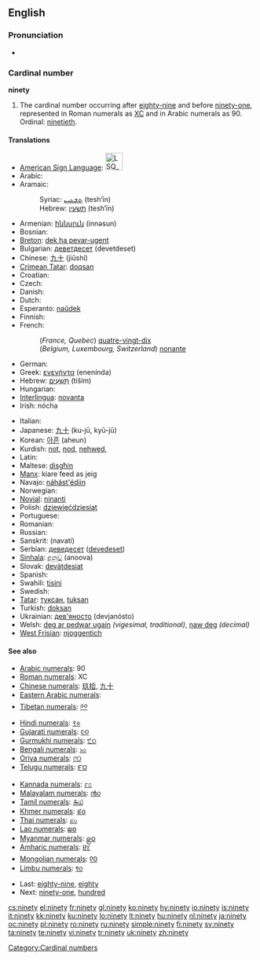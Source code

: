 ==English==

===Pronunciation===
* {{audio|en-us-ninety.ogg|Audio (US)}}

===Cardinal number===
'''ninety'''

# The cardinal number occurring after [[eighty-nine]] and before [[ninety-one]], represented in Roman numerals as [[XC]] and in Arabic numerals as 90. Ordinal: [[ninetieth]].

====Translations====
{{trans-top|90}}
* [[American Sign Language]]: [[Image:LSQ 90.jpg|35px]]
* Arabic: {{Arab|[[تسعين]]}} {{unicode|(tísʕé:n)}}
* Aramaic:
*: Syriac: [[ܬܫܥܝܢ]] (tesh‘īn) {{c}}
*: Hebrew: [[תשעין]] (tesh‘īn) {{c}}
* Armenian: [[իննսուն]] (innəsun)
* Bosnian: {{t-|bs|devedeset}}
* [[Breton]]: [[dek ha pevar-ugent]]
* Bulgarian: [[деветдесет]] (devetdeset)
* Chinese: [[九十]] (jiǔshí)
* [[Crimean Tatar]]: [[doqsan]]
* Croatian: {{t-|hr|devedeset|alt=devedèsēt}}
* Czech: {{t-|cs|devadesát}}
* Danish: {{t+|da|halvfems}}
* Dutch: {{t+|nl|negentig|f}}
* Esperanto: [[naŭdek]]
* Finnish: {{t+|fi|yhdeksänkymmentä}}
* French:
*: (''France, Quebec'') [[quatre-vingt-dix]]
*: (''Belgium, Luxembourg, Switzerland'') [[nonante]]
* German: {{t+|de|neunzig|f}}
* Greek: [[ενενήντα]] (enenínda)
* Hebrew: [[תשעים|תִּשְׁעִים]] (tiším) {{m|f}}
* Hungarian: {{t+|hu|kilencven}}
* [[Interlingua]]: [[novanta]]
* Irish: nócha
{{trans-mid}}
* Italian: {{t+|it|novanta}}
* Japanese: [[九十]] (ku-jū, kyū-jū)
* Korean: [[아흔]] (aheun)
* Kurdish: [[not]], [[nod]], [[nehwed]], {{KUchar|[[نه‌وه‌ت]]}}
* Latin: {{t-|la|nonaginta}}
* Maltese: [[disgħin]]
* [[Manx]]: kiare feed as jeig
* Navajo: [[náhást'édiin]]
* Norwegian: {{t+|no|nitti}}
* [[Novial]]: [[ninanti]]
* Polish: [[dziewięćdziesiąt]]
* Portuguese: {{t+|pt|noventa}}
* Romanian: {{t-|ro|nouăzeci}}
* Russian: {{t+|ru|девяносто|tr=devjanósto|sc=Cyrl}}
* Sanskrit: (navatí)
* Serbian: [[деведесет]] ([[devedeset]])
* [[Sinhala]]: [[අනූව]] (anoova)
* Slovak: [[devätdesiat]]
* Spanish: {{t+|es|noventa}}
* Swahili: [[tisini]]
* Swedish: {{t+|sv|nittio}}
* [[Tatar]]: [[туксан#Tatar|туксан]], [[tuksan#Tatar|tuksan]]
* Turkish: [[doksan]]
* Ukrainian: [[дев'яносто]] (devjanósto)
* Welsh: [[deg ar pedwar ugain]] ''(vigesimal, traditional)'', [[naw deg]] ''(decimal)''
* [[West Frisian]]: [[njoggentich]]
{{trans-bottom}}

====See also====
{{rel-top|Symbols for ninety in various numeral systems}}
* [[w:Arabic numerals|Arabic numerals]]: 90
* [[w:Roman numerals|Roman numerals]]: XC
* [[w:Chinese numerals|Chinese numerals]]: [[玖拾]], [[九十]]
* [[w:Eastern Arabic numerals|Eastern Arabic numerals]]: {{Arab|[[٩٠]]}}
* [[w:Indian numerals|Tibetan numerals]]: [[༩༠]]
* [[w:Indian numerals|Hindi numerals]]: [[९०]]
* [[w:Indian numerals|Gujarati numerals]]: [[૯૦]]
* [[w:Indian numerals|Gurmukhi numerals]]: [[੯੦]]
* [[w:Indian numerals|Bengali numerals]]: [[৯০]]
* [[w:Indian numerals|Oriya numerals]]: [[୯୦]]
* [[w:Indian numerals|Telugu numerals]]: [[౯౦]]
{{rel-mid}}
* [[w:Indian numerals|Kannada numerals]]: [[೯೦]]
* [[w:Indian numerals|Malayalam numerals]]: [[൯൦]]
* [[w:Indian numerals|Tamil numerals]]: [[௯௰]]
* [[w:Khmer script|Khmer numerals]]: [[៩០]]
* [[w:Thai numerals|Thai numerals]]: [[๙๐]]
* [[w:Lao alphabet|Lao numerals]]: [[໙໐]]
* [[w:Burmese alphabet|Myanmar numerals]]: [[၉၀]]
* [[w:Amharic language|Amharic numerals]]: [[፱፲]]
* [[w:Mongolian alphabet|Mongolian numerals]]: [[᠙᠐]]
* [[w:Limbu language|Limbu numerals]]: [[᥏᥆]]
{{rel-bottom}}
* Last: [[eighty-nine]], [[eighty]]
* Next: [[ninety-one]], [[hundred]]

[[Category:Cardinal numbers]]

[[cs:ninety]]
[[el:ninety]]
[[fr:ninety]]
[[gl:ninety]]
[[ko:ninety]]
[[hy:ninety]]
[[io:ninety]]
[[is:ninety]]
[[it:ninety]]
[[kk:ninety]]
[[ku:ninety]]
[[lo:ninety]]
[[lt:ninety]]
[[hu:ninety]]
[[nl:ninety]]
[[ja:ninety]]
[[oc:ninety]]
[[pl:ninety]]
[[ro:ninety]]
[[ru:ninety]]
[[simple:ninety]]
[[fi:ninety]]
[[sv:ninety]]
[[ta:ninety]]
[[te:ninety]]
[[vi:ninety]]
[[tr:ninety]]
[[uk:ninety]]
[[zh:ninety]]